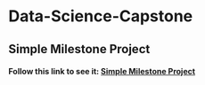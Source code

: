 
# Data-Science-Capstone

## Simple Milestone Project

#### Follow this link to see it: [Simple Milestone Project](https://rpubs.com/ptaal/milestone)

